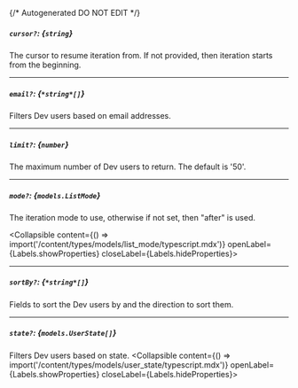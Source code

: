 {/* Autogenerated DO NOT EDIT  */}

##### `cursor?`: *{`string`}*
The cursor to resume iteration from. If not provided, then iteration
starts from the beginning.


---
##### `email?`: *{`*string*[]`}*
Filters Dev users based on email addresses.

---
##### `limit?`: *{`number`}*
The maximum number of Dev users to return. The default is '50'.


---
##### `mode?`: *{`models.ListMode`}*
The iteration mode to use, otherwise if not set, then "after" is
used.

<Collapsible content={() => import('/content/types/models/list_mode/typescript.mdx')} openLabel={Labels.showProperties} closeLabel={Labels.hideProperties}>
</Collapsible>

---
##### `sortBy?`: *{`*string*[]`}*
Fields to sort the Dev users by and the direction to sort them.


---
##### `state?`: *{`models.UserState[]`}*
Filters Dev users based on state.
<Collapsible content={() => import('/content/types/models/user_state/typescript.mdx')} openLabel={Labels.showProperties} closeLabel={Labels.hideProperties}>
</Collapsible>


